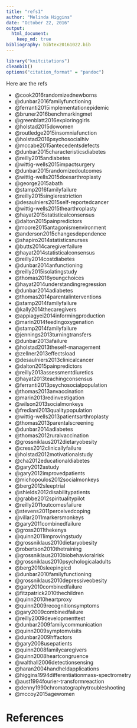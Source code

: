 ```yaml
---
title: "refs1"
author: "Melinda Higgins"
date: "October 22, 2016"
output:
  html_document:
    keep_md: true
bibliography: bibtex20161022.bib
---
```


```r
library("knitcitations")
cleanbib()
options("citation_format" = "pandoc")
```

Here are the refs 

* @cook2016randomizednewborns  
* @dunbar2016familyfunctioning  
* @ferranti2015implementationepidemic  
* @bruner2016benchmarkingmet
* @greenblatt2016exploringgirls
* @holstad2015dowomen
* @routledge2015insomniafunction
* @holstad2016psychosocialhiv
* @mccabe2015antecedentsdefects
* @dunbar2015characteristicsdiabetes
* @reilly2015andiabetes
* @wittig-wells2015impactsurgery
* @dunbar2015randomizedoutcomes
* @wittig-wells2015doesarthroplasty
* @george2015abath
* @stamp2016familyfailure
* @reilly2015singlerestriction
* @desaulniers2015self-reportedcancer
* @wittig-wells2015thearthroplasty
* @hayat2015statisticalconsensus
* @dalton2015painpredictors
* @moore2015antagonismenvironment
* @anderson2015changesdependence
* @shapiro2014statisticsnurses
* @butts2014caregiverfailure
* @hayat2014statisticalconsensus
* @reilly2014costdiabetes
* @dunbar2014anfunctioning
* @reilly2015isolatingstudy
* @thomas2016youngchoices
* @hayat2014understandingregression
* @dunbar2014adiabetes
* @thomas2014parentalinterventions
* @stamp2014familyfailure
* @kally2014thecaregivers
* @appiagyei2014informingproduction
* @marin2014feedingoxygenation
* @stamp2014familyfailure
* @jennings2013turningtransfers
* @dunbar2013afailure
* @holstad2013theself-management
* @zellner2013effectsload
* @desaulniers2013clinicalcancer
* @dalton2015painpredictors
* @reilly2013assessmentdiuretics
* @hayat2013teachingconsensus
* @ferranti2013psychosocialpopulation
* @thomas2013anvaccination
* @marin2013redinvestigation
* @wilson2013socialmonkeys
* @frediani2013qualitypopulation
* @wittig-wells2013patientsarthroplasty
* @thomas2013parentalscreening
* @dunbar2014adiabetes
* @thomas2012ruralvaccination
* @grossniklaus2012dietaryobesity
* @cress2012clinicallyfailure
* @holstad2012motivationalstudy
* @cha2012educationaldiabetes
* @gary2012astudy
* @gary2012improvedpatients
* @michopoulos2012socialmonkeys
* @berg2012sleeptrial
* @shields2012disabilitypatients
* @grabbe2012spiritualitypilot
* @reilly2011outcomesfailure
* @stevens2011perceivedcoping
* @villar2011markersmonkeys
* @gary2011combinedfailure
* @gross2011thekenya
* @quinn2011improvingstudy
* @grossniklaus2010dietaryobesity
* @robertson2010thetraining
* @grossniklaus2010biobehavioralrisk
* @grossniklaus2010psychologicaladults
* @berg2010sleepingicd
* @dunbar2010familyfunctioning
* @grossniklaus2010depressiveobesity
* @gary2010combinedfailure
* @fitzpatrick2010thechildren
* @quinn2010heartproxy
* @quinn2009recognitionsymptoms
* @gary2009combinedfailure
* @reilly2009developmenttest
* @dunbar2009familycommunication
* @quinn2009symptomvisits
* @dunbar2009hffactors
* @gary2008usepatients
* @quinn2008familycaregivers
* @quinn2008heartcongruence
* @walthall2006detectionsensing
* @haran2004handheldapplications
* @higgins1994differentiationmass-spectrometry
* @aust1994fourier-transformreaction
* @denny1990chromatographytroubleshooting
* @mccoy2015agewomen



# References

